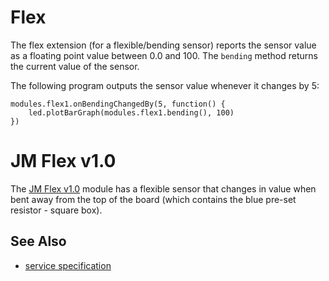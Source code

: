 # Flex

The flex extension (for a flexible/bending sensor) reports the sensor 
value as a floating point value between 0.0 and 100.
The `bending` method returns the current value of the sensor.

The following program outputs the sensor value whenever it changes by 
5:

```blocks
modules.flex1.onBendingChangedBy(5, function() {
    led.plotBarGraph(modules.flex1.bending(), 100)
})
```

# JM Flex v1.0

The [JM Flex v1.0](/devices/microsoft-research/jmflexv10) module has a flexible
sensor that changes in value when bent away from the top of the board (which contains
the blue pre-set resistor - square box).

## See Also

- [service specification](/services/flex/)
